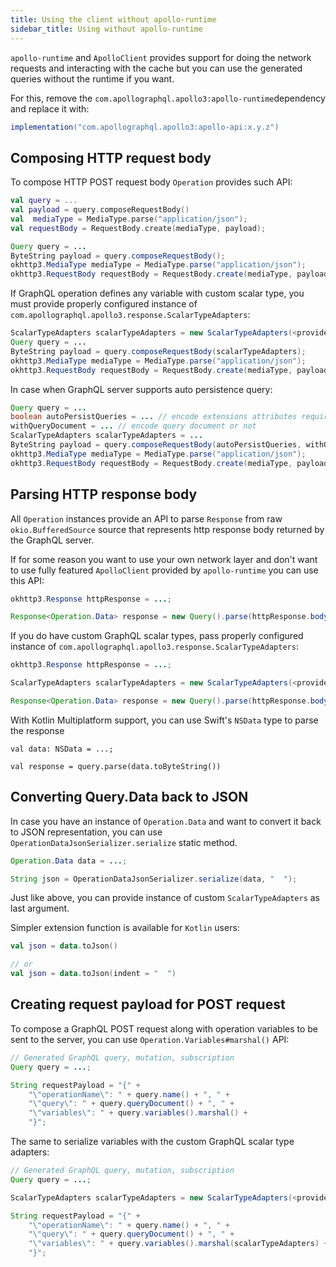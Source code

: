 ```yaml
---
title: Using the client without apollo-runtime
sidebar_title: Using without apollo-runtime
---
```



`apollo-runtime` and `ApolloClient` provides support for doing the network requests and interacting with the cache but you can use the generated queries without the runtime if you want.

For this, remove the `com.apollographql.apollo3:apollo-runtime`dependency and replace it with:

```kotlin:title=build.gradle
implementation("com.apollographql.apollo3:apollo-api:x.y.z")
```

## Composing HTTP request body

To compose HTTP POST request body `Operation` provides such API:

<MultiCodeBlock>

```kotlin
val query = ...
val payload = query.composeRequestBody()
val  mediaType = MediaType.parse("application/json");
val requestBody = RequestBody.create(mediaType, payload);
```

```java
Query query = ...
ByteString payload = query.composeRequestBody();
okhttp3.MediaType mediaType = MediaType.parse("application/json");
okhttp3.RequestBody requestBody = RequestBody.create(mediaType, payload);
```

</MultiCodeBlock>

If GraphQL operation defines any variable with custom scalar type, you must provide properly configured instance of
`com.apollographql.apollo3.response.ScalarTypeAdapters`:

```java
ScalarTypeAdapters scalarTypeAdapters = new ScalarTypeAdapters(<provide your custom scalar type adapters>);
Query query = ...
ByteString payload = query.composeRequestBody(scalarTypeAdapters);
okhttp3.MediaType mediaType = MediaType.parse("application/json");
okhttp3.RequestBody requestBody = RequestBody.create(mediaType, payload);
```

In case when GraphQL server supports auto persistence query:

```java
Query query = ...
boolean autoPersistQueries = ... // encode extensions attributes required by query auto persistence or not
withQueryDocument = ... // encode query document or not
ScalarTypeAdapters scalarTypeAdapters = ...
ByteString payload = query.composeRequestBody(autoPersistQueries, withQueryDocument, scalarTypeAdapters);
okhttp3.MediaType mediaType = MediaType.parse("application/json");
okhttp3.RequestBody requestBody = RequestBody.create(mediaType, payload);
```

## Parsing HTTP response body

All `Operation` instances provide an API to parse `Response` from raw `okio.BufferedSource` source that represents http response body
returned by the GraphQL server.

If for some reason you want to use your own network layer and don't want to use fully featured `ApolloClient` provided by `apollo-runtime`
you can use this API:

```java
okhttp3.Response httpResponse = ...;

Response<Operation.Data> response = new Query().parse(httpResponse.body().source());
```

If you do have custom GraphQL scalar types, pass properly configured instance of `com.apollographql.apollo3.response.ScalarTypeAdapters`:

```java
okhttp3.Response httpResponse = ...;

ScalarTypeAdapters scalarTypeAdapters = new ScalarTypeAdapters(<provide your custom scalar type adapters>);

Response<Operation.Data> response = new Query().parse(httpResponse.body().source(), scalarTypeAdapters);
```

With Kotlin Multiplatform support, you can use Swift's `NSData` type to parse the response

```kotlin:title=Kotlin-Common
val data: NSData = ...;

val response = query.parse(data.toByteString())
```

## Converting Query.Data back to JSON

In case you have an instance of `Operation.Data` and want to convert it back to JSON representation, you can use
`OperationDataJsonSerializer.serialize` static method.

```java
Operation.Data data = ...;

String json = OperationDataJsonSerializer.serialize(data, "  ");
```

Just like above, you can provide instance of custom `ScalarTypeAdapters` as last argument.

Simpler extension function is available for `Kotlin` users:
```kotlin
val json = data.toJson()

// or
val json = data.toJson(indent = "  ")
```

## Creating request payload for POST request

To compose a GraphQL POST request along with operation variables to be sent to the server, you can use `Operation.Variables#marshal()` API:

```java
// Generated GraphQL query, mutation, subscription
Query query = ...;

String requestPayload = "{" +
    "\"operationName\": " + query.name() + ", " +
    "\"query\": " + query.queryDocument() + ", " +
    "\"variables\": " + query.variables().marshal() +
    "}";
```

The same to serialize variables with the custom GraphQL scalar type adapters:

```java
// Generated GraphQL query, mutation, subscription
Query query = ...;

ScalarTypeAdapters scalarTypeAdapters = new ScalarTypeAdapters(<provide your custom scalar type adapters>);

String requestPayload = "{" +
    "\"operationName\": " + query.name() + ", " +
    "\"query\": " + query.queryDocument() + ", " +
    "\"variables\": " + query.variables().marshal(scalarTypeAdapters) +
    "}";
```
